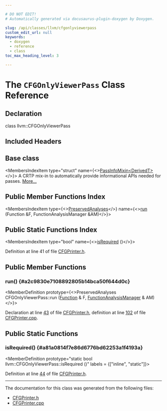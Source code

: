 ```yaml
---

# DO NOT EDIT!
# Automatically generated via docusaurus-plugin-doxygen by Doxygen.

slug: /api/classes/llvm/cfgonlyviewerpass
custom_edit_url: null
keywords:
  - doxygen
  - reference
  - class
toc_max_heading_level: 3

---
```





# The `CFGOnlyViewerPass` Class Reference

<DoxygenPage pluginConfig={pluginConfig}>



## Declaration

<CodeBlock>class llvm::CFGOnlyViewerPass</CodeBlock>

## Included Headers

<IncludesList>
<IncludesListItem
  filePath="llvm/Analysis/CFGPrinter.h"
  permalink="/docs/api/files/include/include/llvm/include/llvm/analysis/cfgprinter-h"
  isLocal="true" />
</IncludesList>

## Base class

<MembersIndex>

<MembersIndexItem
  type="struct"
  name={<><a href="/docs/api/structs/llvm/passinfomixin">PassInfoMixin&lt;DerivedT&gt;</a></>}>
A CRTP mix-in to automatically provide informational APIs needed for passes. <a href="/docs/api/structs/llvm/passinfomixin/#details">More...</a>
</MembersIndexItem>

</MembersIndex>

## Public Member Functions Index

<MembersIndex>

<MembersIndexItem
  type={<><a href="/docs/api/classes/llvm/preservedanalyses">PreservedAnalyses</a></>}
  name={<><a href="#a2c9830e7108892805b14bca50f644d0c">run</a> (Function &amp;F, FunctionAnalysisManager &amp;AM)</>}>
</MembersIndexItem>

</MembersIndex>

## Public Static Functions Index

<MembersIndex>

<MembersIndexItem
  type="bool"
  name={<><a href="#a81a0814f7e86d6776bd62253a1f4193a">isRequired</a> ()</>}>
</MembersIndexItem>

</MembersIndex>


Definition at line 41 of file <a href="/docs/api/files/include/include/llvm/include/llvm/analysis/cfgprinter-h">CFGPrinter.h</a>.

<SectionDefinition>

## Public Member Functions

### run() {#a2c9830e7108892805b14bca50f644d0c}

<MemberDefinition
  prototype={<>PreservedAnalyses CFGOnlyViewerPass::run (<a href="/docs/api/classes/llvm/function">Function</a> &amp; F, <a href="/docs/api/namespaces/llvm/#adce09a5a0de0e3177eb00e932734af2f">FunctionAnalysisManager</a> &amp; AM)</>}>

Declaration at line <a href="/docs/api/files/include/include/llvm/include/llvm/analysis/cfgprinter-h/#l00043">43</a> of file <a href="/docs/api/files/include/include/llvm/include/llvm/analysis/cfgprinter-h">CFGPrinter.h</a>, definition at line <a href="/docs/api/files/lib/lib/analysis/cfgprinter-cpp/#l00102">102</a> of file <a href="/docs/api/files/lib/lib/analysis/cfgprinter-cpp">CFGPrinter.cpp</a>.
</MemberDefinition>

</SectionDefinition>

<SectionDefinition>

## Public Static Functions

### isRequired() {#a81a0814f7e86d6776bd62253a1f4193a}

<MemberDefinition
  prototype="static bool llvm::CFGOnlyViewerPass::isRequired ()"
  labels = {["inline", "static"]}>

Definition at line <a href="/docs/api/files/include/include/llvm/include/llvm/analysis/cfgprinter-h/#l00044">44</a> of file <a href="/docs/api/files/include/include/llvm/include/llvm/analysis/cfgprinter-h">CFGPrinter.h</a>.
</MemberDefinition>

</SectionDefinition>

<hr/>

The documentation for this class was generated from the following files:

<ul>
<li><a href="/docs/api/files/include/include/llvm/include/llvm/analysis/cfgprinter-h">CFGPrinter.h</a></li>
<li><a href="/docs/api/files/lib/lib/analysis/cfgprinter-cpp">CFGPrinter.cpp</a></li>
</ul>

</DoxygenPage>
